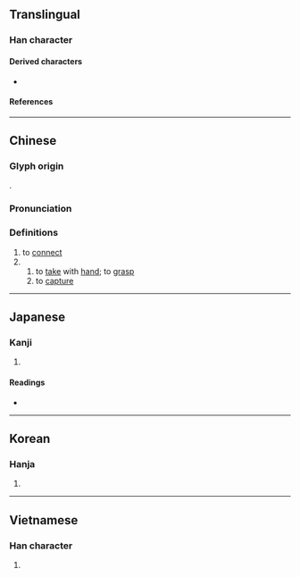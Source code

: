 {{character info/new}}
==Translingual==

===Han character===
{{Han char|rn=64|rad=手|as=05|sn=9|four=47502|canj=VEQ|ids=⿱奴手}}

====Derived characters====
* {{l|mul|[[𠸎]], [[𭒌]], [[𡰀]], [[𢜲]], [[𣸏]], [[𭢱]], [[𤸻]]}}

====References====
{{Han ref|kx=0425.090|dkj=11954|dj=0773.140|hdz=31847.070|uh=62CF}}

----

==Chinese==
{{zh-forms}}

===Glyph origin===
{{Han etym}}
{{Han compound|奴|手|ls=psc|c1=p|c2=s}}.

===Pronunciation===
{{zh-pron
|m=ná
|m-s=
|c=naa4
|c-t=
|g=
|h=pfs=
|j=
|md=
|mn=
|mn-t=
|w=
|x=
|mc=y
|oc=y
|cat=v
}}

===Definitions===
{{zh-hanzi}}

# to [[connect]]
# {{zh-alt-form|拿|tr=-}}
## to [[take]] with [[hand]]; to [[grasp]]
## to [[capture]]

----

==Japanese==

===Kanji===
{{ja-kanji|grade=|rs=手05}}

# {{defn|lang=ja|sort=手05}}

====Readings====
* {{ja-readings|on=[[だ]] (da), [[な]] (na)|kun=[[ひく]] (hiku)}}

----

==Korean==

===Hanja===
{{ko-hanja|hangeul=나|eumhun=|rv=na|mr=na|y=na}}

# {{defn|lang=ko|sort=手05}}

----

==Vietnamese==

===Han character===
{{vi-hantu|[[nả]], [[nã]]|rs=手05}}

# {{defn|lang=vi|sort=手05}}